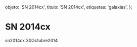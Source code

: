 
  objeto: 'SN 2014cx',
  titulo: 'SN 2014cx',
  etiquetas: 'galaxias',
};

# SN 2014cx

<Imagen
  src="objeto/sn2014-cx_20141030_1_sn2014cx20141030_i88.jpg"
  fecha="20141030"
/>

sn2014cx 30Octubre2014